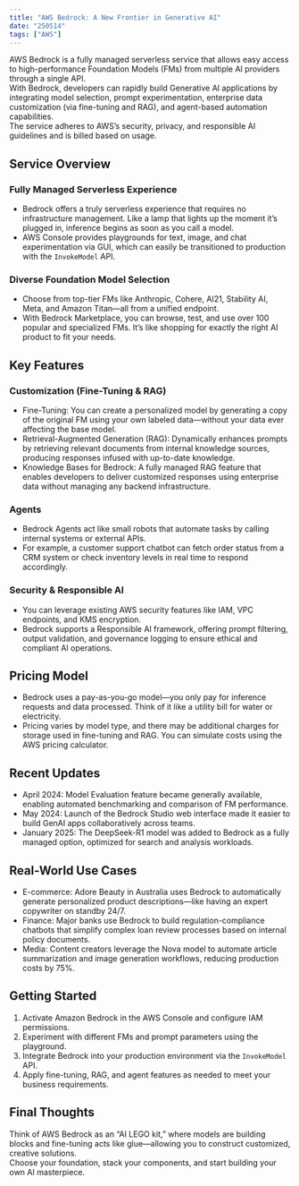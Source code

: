 ```yaml
---
title: "AWS Bedrock: A New Frontier in Generative AI"
date: "250514"
tags: ["AWS"]
---
```


AWS Bedrock is a fully managed serverless service that allows easy access to high-performance Foundation Models (FMs) from multiple AI providers through a single API.  
With Bedrock, developers can rapidly build Generative AI applications by integrating model selection, prompt experimentation, enterprise data customization (via fine-tuning and RAG), and agent-based automation capabilities.  
The service adheres to AWS’s security, privacy, and responsible AI guidelines and is billed based on usage.

## Service Overview

### Fully Managed Serverless Experience

- Bedrock offers a truly serverless experience that requires no infrastructure management. Like a lamp that lights up the moment it’s plugged in, inference begins as soon as you call a model.
- AWS Console provides playgrounds for text, image, and chat experimentation via GUI, which can easily be transitioned to production with the `InvokeModel` API.

### Diverse Foundation Model Selection

- Choose from top-tier FMs like Anthropic, Cohere, AI21, Stability AI, Meta, and Amazon Titan—all from a unified endpoint.
- With Bedrock Marketplace, you can browse, test, and use over 100 popular and specialized FMs. It’s like shopping for exactly the right AI product to fit your needs.

## Key Features

### Customization (Fine-Tuning & RAG)

- Fine-Tuning: You can create a personalized model by generating a copy of the original FM using your own labeled data—without your data ever affecting the base model.
- Retrieval-Augmented Generation (RAG): Dynamically enhances prompts by retrieving relevant documents from internal knowledge sources, producing responses infused with up-to-date knowledge.
- Knowledge Bases for Bedrock: A fully managed RAG feature that enables developers to deliver customized responses using enterprise data without managing any backend infrastructure.

### Agents

- Bedrock Agents act like small robots that automate tasks by calling internal systems or external APIs.
- For example, a customer support chatbot can fetch order status from a CRM system or check inventory levels in real time to respond accordingly.

### Security & Responsible AI

- You can leverage existing AWS security features like IAM, VPC endpoints, and KMS encryption.
- Bedrock supports a Responsible AI framework, offering prompt filtering, output validation, and governance logging to ensure ethical and compliant AI operations.

## Pricing Model

- Bedrock uses a pay-as-you-go model—you only pay for inference requests and data processed. Think of it like a utility bill for water or electricity.
- Pricing varies by model type, and there may be additional charges for storage used in fine-tuning and RAG. You can simulate costs using the AWS pricing calculator.

## Recent Updates

- April 2024: Model Evaluation feature became generally available, enabling automated benchmarking and comparison of FM performance.
- May 2024: Launch of the Bedrock Studio web interface made it easier to build GenAI apps collaboratively across teams.
- January 2025: The DeepSeek-R1 model was added to Bedrock as a fully managed option, optimized for search and analysis workloads.

## Real-World Use Cases

- E-commerce: Adore Beauty in Australia uses Bedrock to automatically generate personalized product descriptions—like having an expert copywriter on standby 24/7.
- Finance: Major banks use Bedrock to build regulation-compliance chatbots that simplify complex loan review processes based on internal policy documents.
- Media: Content creators leverage the Nova model to automate article summarization and image generation workflows, reducing production costs by 75%.

## Getting Started

1. Activate Amazon Bedrock in the AWS Console and configure IAM permissions.
2. Experiment with different FMs and prompt parameters using the playground.
3. Integrate Bedrock into your production environment via the `InvokeModel` API.
4. Apply fine-tuning, RAG, and agent features as needed to meet your business requirements.

## Final Thoughts

Think of AWS Bedrock as an “AI LEGO kit,” where models are building blocks and fine-tuning acts like glue—allowing you to construct customized, creative solutions.  
Choose your foundation, stack your components, and start building your own AI masterpiece.
